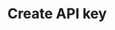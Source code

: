---
title: Create API key
openapi: openapi.yml post /api/v1/api-users
openapi-schema: app__models__request__ApiUser
---